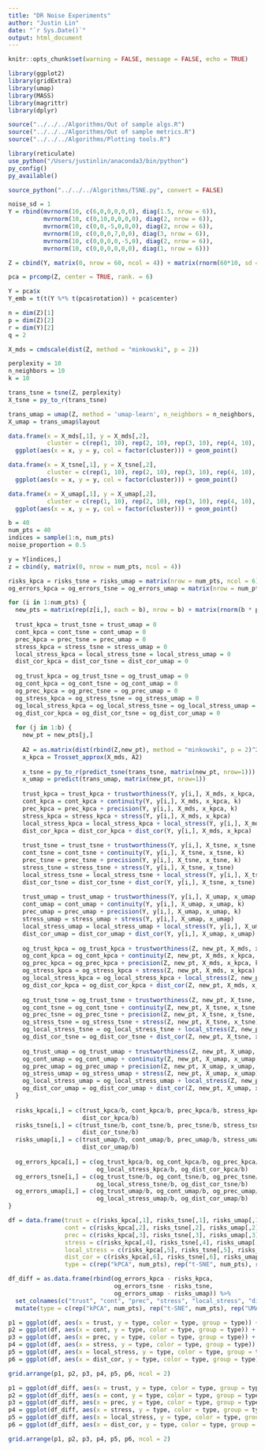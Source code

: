 ```yaml
---
title: "DR Noise Experiments"
author: "Justin Lin"
date: "`r Sys.Date()`"
output: html_document
---
```


```r
knitr::opts_chunk$set(warning = FALSE, message = FALSE, echo = TRUE)

library(ggplot2)
library(gridExtra)
library(umap)
library(MASS)
library(magrittr)
library(dplyr)

source("../../../Algorithms/Out of sample algs.R")
source("../../../Algorithms/Out of sample metrics.R")
source("../../../Algorithms/Plotting tools.R")
```

```r
library(reticulate)
use_python("/Users/justinlin/anaconda3/bin/python")
py_config()
py_available()

source_python("../../../Algorithms/TSNE.py", convert = FALSE)
```

```r
noise_sd = 1
Y = rbind(mvrnorm(10, c(6,0,0,0,0,0), diag(1.5, nrow = 6)),
          mvrnorm(10, c(0,10,0,0,0,0), diag(2, nrow = 6)),
          mvrnorm(10, c(0,0,-5,0,0,0), diag(2, nrow = 6)),
          mvrnorm(10, c(0,0,0,7,0,0), diag(3, nrow = 6)),
          mvrnorm(10, c(0,0,0,0,-5,0), diag(2, nrow = 6)),
          mvrnorm(10, c(0,0,0,0,0,0), diag(1, nrow = 6)))

Z = cbind(Y, matrix(0, nrow = 60, ncol = 4)) + matrix(rnorm(60*10, sd = noise_sd), nrow = 60)

pca = prcomp(Z, center = TRUE, rank. = 6)

Y = pca$x
Y_emb = t(t(Y %*% t(pca$rotation)) + pca$center)

n = dim(Z)[1]
p = dim(Z)[2]
r = dim(Y)[2]
q = 2
```

```r
X_mds = cmdscale(dist(Z, method = "minkowski", p = 2))

perplexity = 10
n_neighbors = 10
k = 10

trans_tsne = tsne(Z, perplexity)
X_tsne = py_to_r(trans_tsne)

trans_umap = umap(Z, method = 'umap-learn', n_neighbors = n_neighbors, n_components = q)
X_umap = trans_umap$layout

data.frame(x = X_mds[,1], y = X_mds[,2], 
           cluster = c(rep(1, 10), rep(2, 10), rep(3, 10), rep(4, 10), rep(5, 10), rep(6, 10))) %>%
  ggplot(aes(x = x, y = y, col = factor(cluster))) + geom_point()

data.frame(x = X_tsne[,1], y = X_tsne[,2], 
           cluster = c(rep(1, 10), rep(2, 10), rep(3, 10), rep(4, 10), rep(5, 10), rep(6, 10))) %>%
  ggplot(aes(x = x, y = y, col = factor(cluster))) + geom_point()

data.frame(x = X_umap[,1], y = X_umap[,2], 
           cluster = c(rep(1, 10), rep(2, 10), rep(3, 10), rep(4, 10), rep(5, 10), rep(6, 10))) %>%
  ggplot(aes(x = x, y = y, col = factor(cluster))) + geom_point()
```

```r
b = 40
num_pts = 40
indices = sample(1:n, num_pts)
noise_proportion = 0.5

y = Y[indices,]
z = cbind(y, matrix(0, nrow = num_pts, ncol = 4))

risks_kpca = risks_tsne = risks_umap = matrix(nrow = num_pts, ncol = 6)
og_errors_kpca = og_errors_tsne = og_errors_umap = matrix(nrow = num_pts, ncol = 6)

for (i in 1:num_pts) {
  new_pts = matrix(rep(z[i,], each = b), nrow = b) + matrix(rnorm(b * p, 0, rep(noise_sd, b)), nrow = b)
  
  trust_kpca = trust_tsne = trust_umap = 0
  cont_kpca = cont_tsne = cont_umap = 0
  prec_kpca = prec_tsne = prec_umap = 0
  stress_kpca = stress_tsne = stress_umap = 0
  local_stress_kpca = local_stress_tsne = local_stress_umap = 0
  dist_cor_kpca = dist_cor_tsne = dist_cor_umap = 0
  
  og_trust_kpca = og_trust_tsne = og_trust_umap = 0
  og_cont_kpca = og_cont_tsne = og_cont_umap = 0
  og_prec_kpca = og_prec_tsne = og_prec_umap = 0
  og_stress_kpca = og_stress_tsne = og_stress_umap = 0
  og_local_stress_kpca = og_local_stress_tsne = og_local_stress_umap = 0
  og_dist_cor_kpca = og_dist_cor_tsne = og_dist_cor_umap = 0
  
  for (j in 1:b) {
    new_pt = new_pts[j,]
    
    A2 = as.matrix(dist(rbind(Z,new_pt), method = "minkowski", p = 2)^2)
    x_kpca = Trosset_approx(X_mds, A2)
    
    x_tsne = py_to_r(predict_tsne(trans_tsne, matrix(new_pt, nrow=1)))
    x_umap = predict(trans_umap, matrix(new_pt, nrow=1))
    
    trust_kpca = trust_kpca + trustworthiness(Y, y[i,], X_mds, x_kpca, k)
    cont_kpca = cont_kpca + continuity(Y, y[i,], X_mds, x_kpca, k)
    prec_kpca = prec_kpca + precision(Y, y[i,], X_mds, x_kpca, k)
    stress_kpca = stress_kpca + stress(Y, y[i,], X_mds, x_kpca)
    local_stress_kpca = local_stress_kpca + local_stress(Y, y[i,], X_mds, x_kpca, k)
    dist_cor_kpca = dist_cor_kpca + dist_cor(Y, y[i,], X_mds, x_kpca)
    
    trust_tsne = trust_tsne + trustworthiness(Y, y[i,], X_tsne, x_tsne, k)
    cont_tsne = cont_tsne + continuity(Y, y[i,], X_tsne, x_tsne, k)
    prec_tsne = prec_tsne + precision(Y, y[i,], X_tsne, x_tsne, k)
    stress_tsne = stress_tsne + stress(Y, y[i,], X_tsne, x_tsne)
    local_stress_tsne = local_stress_tsne + local_stress(Y, y[i,], X_tsne, x_tsne, k)
    dist_cor_tsne = dist_cor_tsne + dist_cor(Y, y[i,], X_tsne, x_tsne)
    
    trust_umap = trust_umap + trustworthiness(Y, y[i,], X_umap, x_umap, k)
    cont_umap = cont_umap + continuity(Y, y[i,], X_umap, x_umap, k)
    prec_umap = prec_umap + precision(Y, y[i,], X_umap, x_umap, k)
    stress_umap = stress_umap + stress(Y, y[i,], X_umap, x_umap)
    local_stress_umap = local_stress_umap + local_stress(Y, y[i,], X_umap, x_umap, k)
    dist_cor_umap = dist_cor_umap + dist_cor(Y, y[i,], X_umap, x_umap)
    
    og_trust_kpca = og_trust_kpca + trustworthiness(Z, new_pt, X_mds, x_kpca, k)
    og_cont_kpca = og_cont_kpca + continuity(Z, new_pt, X_mds, x_kpca, k)
    og_prec_kpca = og_prec_kpca + precision(Z, new_pt, X_mds, x_kpca, k)
    og_stress_kpca = og_stress_kpca + stress(Z, new_pt, X_mds, x_kpca)
    og_local_stress_kpca = og_local_stress_kpca + local_stress(Z, new_pt, X_mds, x_kpca, k)
    og_dist_cor_kpca = og_dist_cor_kpca + dist_cor(Z, new_pt, X_mds, x_kpca)
    
    og_trust_tsne = og_trust_tsne + trustworthiness(Z, new_pt, X_tsne, x_tsne, k)
    og_cont_tsne = og_cont_tsne + continuity(Z, new_pt, X_tsne, x_tsne, k)
    og_prec_tsne = og_prec_tsne + precision(Z, new_pt, X_tsne, x_tsne, k)
    og_stress_tsne = og_stress_tsne + stress(Z, new_pt, X_tsne, x_tsne)
    og_local_stress_tsne = og_local_stress_tsne + local_stress(Z, new_pt, X_tsne, x_tsne, k)
    og_dist_cor_tsne = og_dist_cor_tsne + dist_cor(Z, new_pt, X_tsne, x_tsne)
    
    og_trust_umap = og_trust_umap + trustworthiness(Z, new_pt, X_umap, x_umap, k)
    og_cont_umap = og_cont_umap + continuity(Z, new_pt, X_umap, x_umap, k)
    og_prec_umap = og_prec_umap + precision(Z, new_pt, X_umap, x_umap, k)
    og_stress_umap = og_stress_umap + stress(Z, new_pt, X_umap, x_umap)
    og_local_stress_umap = og_local_stress_umap + local_stress(Z, new_pt, X_umap, x_umap, k)
    og_dist_cor_umap = og_dist_cor_umap + dist_cor(Z, new_pt, X_umap, x_umap)
  }
  
  risks_kpca[i,] = c(trust_kpca/b, cont_kpca/b, prec_kpca/b, stress_kpca/b, local_stress_kpca/b,
                     dist_cor_kpca/b)
  risks_tsne[i,] = c(trust_tsne/b, cont_tsne/b, prec_tsne/b, stress_tsne/b, local_stress_tsne/b,
                     dist_cor_tsne/b)
  risks_umap[i,] = c(trust_umap/b, cont_umap/b, prec_umap/b, stress_umap/b, local_stress_umap/b,
                     dist_cor_umap/b)
  
  og_errors_kpca[i,] = c(og_trust_kpca/b, og_cont_kpca/b, og_prec_kpca/b, og_stress_kpca/b,
                         og_local_stress_kpca/b, og_dist_cor_kpca/b)
  og_errors_tsne[i,] = c(og_trust_tsne/b, og_cont_tsne/b, og_prec_tsne/b, og_stress_tsne/b,
                         og_local_stress_tsne/b, og_dist_cor_tsne/b)
  og_errors_umap[i,] = c(og_trust_umap/b, og_cont_umap/b, og_prec_umap/b, og_stress_umap/b,
                         og_local_stress_umap/b, og_dist_cor_umap/b)
}
```

```r
df = data.frame(trust = c(risks_kpca[,1], risks_tsne[,1], risks_umap[,1]),
                cont = c(risks_kpca[,2], risks_tsne[,2], risks_umap[,2]),
                prec = c(risks_kpca[,3], risks_tsne[,3], risks_umap[,3]),
                stress = c(risks_kpca[,4], risks_tsne[,4], risks_umap[,4]),
                local_stress = c(risks_kpca[,5], risks_tsne[,5], risks_umap[,5]),
                dist_cor = c(risks_kpca[,6], risks_tsne[,6], risks_umap[,6]),
                type = c(rep("kPCA", num_pts), rep("t-SNE", num_pts), rep("UMAP", num_pts)))

df_diff = as.data.frame(rbind(og_errors_kpca - risks_kpca,
                              og_errors_tsne - risks_tsne,
                              og_errors_umap - risks_umap)) %>%
  set_colnames(c("trust", "cont", "prec", "stress", "local_stress", "dist_cor")) %>%
  mutate(type = c(rep("kPCA", num_pts), rep("t-SNE", num_pts), rep("UMAP", num_pts)))
```


```r
p1 = ggplot(df, aes(x = trust, y = type, color = type, group = type)) + geom_boxplot() + xlim(0,1)
p2 = ggplot(df, aes(x = cont, y = type, color = type, group = type)) + geom_boxplot() + xlim(0,1)
p3 = ggplot(df, aes(x = prec, y = type, color = type, group = type)) + geom_boxplot() + xlim(0,1)
p4 = ggplot(df, aes(x = stress, y = type, color = type, group = type)) + geom_boxplot() + xlim(0,1)
p5 = ggplot(df, aes(x = local_stress, y = type, color = type, group = type)) + geom_boxplot() + xlim(0,1)
p6 = ggplot(df, aes(x = dist_cor, y = type, color = type, group = type)) + geom_boxplot() + xlim(0,1)

grid.arrange(p1, p2, p3, p4, p5, p6, ncol = 2)
```


```r
p1 = ggplot(df_diff, aes(x = trust, y = type, color = type, group = type)) + geom_boxplot()
p2 = ggplot(df_diff, aes(x = cont, y = type, color = type, group = type)) + geom_boxplot()
p3 = ggplot(df_diff, aes(x = prec, y = type, color = type, group = type)) + geom_boxplot()
p4 = ggplot(df_diff, aes(x = stress, y = type, color = type, group = type)) + geom_boxplot()
p5 = ggplot(df_diff, aes(x = local_stress, y = type, color = type, group = type)) + geom_boxplot()
p6 = ggplot(df_diff, aes(x = dist_cor, y = type, color = type, group = type)) + geom_boxplot()

grid.arrange(p1, p2, p3, p4, p5, p6, ncol = 2)
```

